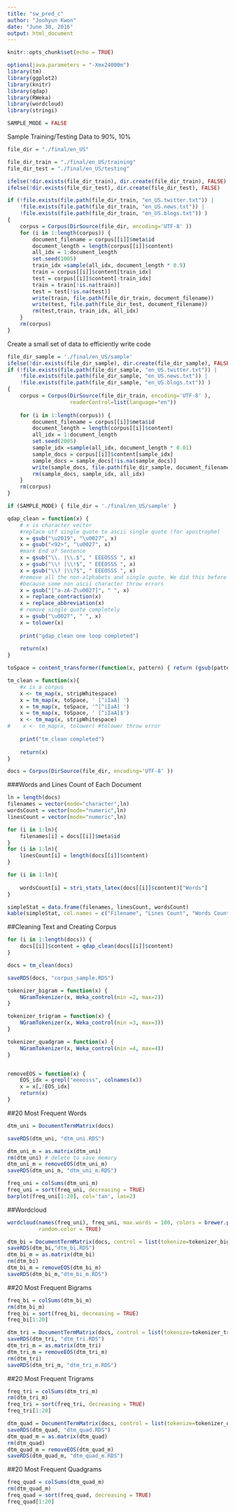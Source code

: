 ```yaml
---
title: "sw_pred_c"
author: "Joohyun Kwon"
date: "June 30, 2016"
output: html_document
---
```


```r
knitr::opts_chunk$set(echo = TRUE)
```
```r
options(java.parameters = "-Xmx24000m")
library(tm)
library(ggplot2)
library(knitr)
library(qdap)
library(RWeka)
library(wordcloud)
library(stringi)
```

```r
SAMPLE_MODE = FALSE
```

Sample Training/Testing Data to 90%, 10%

```r
file_dir = "./final/en_US"

file_dir_train = "./final/en_US/training"
file_dir_test = "./final/en_US/testing"

ifelse(!dir.exists(file_dir_train), dir.create(file_dir_train), FALSE)
ifelse(!dir.exists(file_dir_test), dir.create(file_dir_test), FALSE)

if (!file.exists(file.path(file_dir_train, "en_US.twitter.txt")) |
    !file.exists(file.path(file_dir_train, "en_US.news.txt")) |
    !file.exists(file.path(file_dir_train, "en_US.blogs.txt")) ) 
{
    corpus = Corpus(DirSource(file_dir, encoding='UTF-8' ))
    for (i in 1:length(corpus)) {
        document_filename = corpus[[i]]$meta$id
        document_length = length(corpus[[i]]$content)
        all_idx = 1:document_length
        set.seed(1005)
        train_idx =sample(all_idx, document_length * 0.9)
        train = corpus[[i]]$content[train_idx]
        test = corpus[[i]]$content[-train_idx]
        train = train[!is.na(train)]
        test = test[!is.na(test)]
        write(train, file.path(file_dir_train, document_filename))
        write(test, file.path(file_dir_test, document_filename))
        rm(test,train, train_idx, all_idx)
    }    
    rm(corpus)
}
```
Create a small set of data to efficiently write code
```r
file_dir_sample = './final/en_US/sample'
ifelse(!dir.exists(file_dir_sample), dir.create(file_dir_sample), FALSE)
if (!file.exists(file.path(file_dir_sample, "en_US.twitter.txt")) |
    !file.exists(file.path(file_dir_sample, "en_US.news.txt")) |
    !file.exists(file.path(file_dir_sample, "en_US.blogs.txt")) ) 
{
    corpus = Corpus(DirSource(file_dir_train, encoding='UTF-8' ),
                    readerControl=list(language="en"))
    
    for (i in 1:length(corpus)) {
        document_filename = corpus[[i]]$meta$id
        document_length = length(corpus[[i]]$content)
        all_idx = 1:document_length
        set.seed(2005)
        sample_idx =sample(all_idx, document_length * 0.01)
        sample_docs = corpus[[i]]$content[sample_idx]
        sample_docs = sample_docs[!is.na(sample_docs)]
        write(sample_docs, file.path(file_dir_sample, document_filename))
        rm(sample_docs, sample_idx, all_idx)
    }  
    rm(corpus)
}
```

```r
if (SAMPLE_MODE) { file_dir = './final/en_US/sample' }
```


```r
qdap_clean = function(x) {
    # x is character vector
    #replace utf single quote to ascii single quote (for apostrophe)
    x = gsub("\u2019", "\u0027", x)
    x = gsub("<92>", "\u0027", x)
    #mark End of Sentence
    x = gsub("\\. |\\.$", " EEEOSSS ", x)
    x = gsub("\\! |\\!$", " EEEOSSS ", x)
    x = gsub("\\? |\\?$", " EEEOSSS ", x)
    #remove all the non-alphabets and single quote. We did this before removing contraction 
    #because some non ascii character throw errors
    x = gsub("[^a-zA-Z\u0027]", " ", x)
    x = replace_contraction(x)
    x = replace_abbreviation(x)
    # remove single quote completely
    x = gsub("\u0027", " ", x)
    x = tolower(x)
    
    print("gdap_clean one loop completed")
    
    return(x)
}
```

```r
toSpace = content_transformer(function(x, pattern) { return (gsub(pattern, ' ', x))})

tm_clean = function(x){
    #x is a corpus
    x <- tm_map(x, stripWhitespace)
    x = tm_map(x, toSpace, ' [^iIaA] ')
    x = tm_map(x, toSpace, '^[^iIaA] ')
    x = tm_map(x, toSpace, ' [^iIaA]$')
    x <- tm_map(x, stripWhitespace)
#    x <- tm_map(x, tolower) #tolower throw error
    
    print("tm_clean completed")
    
    return(x)
}
```

```r
docs = Corpus(DirSource(file_dir, encoding='UTF-8' ))
```

###Words and Lines Count of Each Document

```r
ln = length(docs)
filenames = vector(mode="character",ln)
wordsCount = vector(mode="numeric",ln)
linesCount = vector(mode="numeric",ln)

for (i in 1:ln){
    filenames[i] = docs[[i]]$meta$id
}
for (i in 1:ln){
    linesCount[i] = length(docs[[i]]$content)
}

for (i in 1:ln){
    
    wordsCount[i] = stri_stats_latex(docs[[i]]$content)["Words"]
}

simpleStat = data.frame(filenames, linesCount, wordsCount)
kable(simpleStat, col.names = c("Filename", "Lines Count", "Words Count"))
```



##Cleaning Text and Creating Corpus
```r
for (i in 1:length(docs)) {
    docs[[i]]$content = qdap_clean(docs[[i]]$content)
}

docs = tm_clean(docs)
```
```r
saveRDS(docs, "corpus_sample.RDS")
```

```r
tokenizer_bigram = function(x) {
    NGramTokenizer(x, Weka_control(min =2, max=2))
}

tokenizer_trigram = function(x) {
    NGramTokenizer(x, Weka_control(min =3, max=3))
}

tokenizer_quadgram = function(x) {
    NGramTokenizer(x, Weka_control(min =4, max=4))
}


removeEOS = function(x) {
    EOS_idx = grepl("eeeosss", colnames(x))
    x = x[,!EOS_idx]
    return(x)
}
```

##20 Most Frequent Words
```r
dtm_uni = DocumentTermMatrix(docs)

saveRDS(dtm_uni, "dtm_uni.RDS")

dtm_uni_m = as.matrix(dtm_uni)
rm(dtm_uni) # delete to save memory
dtm_uni_m = removeEOS(dtm_uni_m)
saveRDS(dtm_uni_m, "dtm_uni_m.RDS")


```

```r
freq_uni = colSums(dtm_uni_m)
freq_uni = sort(freq_uni, decreasing = TRUE)
barplot(freq_uni[1:20], col='tan', las=2)
```

##Wordcloud

```r
wordcloud(names(freq_uni), freq_uni, max.words = 100, colors = brewer.pal(8,"Dark2"),
          random.color = TRUE)
```


```r
dtm_bi = DocumentTermMatrix(docs, control = list(tokenize=tokenizer_bigram))
saveRDS(dtm_bi,"dtm_bi.RDS")
dtm_bi_m = as.matrix(dtm_bi)
rm(dtm_bi)
dtm_bi_m = removeEOS(dtm_bi_m)
saveRDS(dtm_bi_m,"dtm_bi_m.RDS")

```

##20 Most Frequent Bigrams
```r
freq_bi = colSums(dtm_bi_m)
rm(dtm_bi_m)
freq_bi = sort(freq_bi, decreasing = TRUE)
freq_bi[1:20]
```


```r
dtm_tri = DocumentTermMatrix(docs, control = list(tokenize=tokenizer_trigram))
saveRDS(dtm_tri, "dtm_tri.RDS")
dtm_tri_m = as.matrix(dtm_tri)
dtm_tri_m = removeEOS(dtm_tri_m)
rm(dtm_tri)
saveRDS(dtm_tri_m, "dtm_tri_m.RDS")
```

##20 Most Frequent Trigrams
```r
freq_tri = colSums(dtm_tri_m)
rm(dtm_tri_m)
freq_tri = sort(freq_tri, decreasing = TRUE)
freq_tri[1:20]
```

```r
dtm_quad = DocumentTermMatrix(docs, control = list(tokenize=tokenizer_quadgram))
saveRDS(dtm_quad, "dtm_quad.RDS")
dtm_quad_m = as.matrix(dtm_quad)
rm(dtm_quad)
dtm_quad_m = removeEOS(dtm_quad_m)
saveRDS(dtm_quad_m, "dtm_quad_m.RDS")
```


##20 Most Frequent Quadgrams
```r
freq_quad = colSums(dtm_quad_m)
rm(dtm_quad_m)
freq_quad = sort(freq_quad, decreasing = TRUE)
freq_quad[1:20]
```

